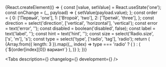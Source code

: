 


<Meta title='Components/Forms/RadioGroup' component={RadioGroup} id='RadioGroup' />

<!-- Canvas -->

<Story name='RadioGroup'>
    {React.createElement(() => {
        const [value, setValue] = React.useState('one');
        const onChange = (_, payload) => {
            setValue(payload.value);
        };
        const order = {
            0: ['Первый', 'one'],
            1: ['Второй', 'two'],
            2: ['Третий', 'three'],
        };
        const direction = select('direction', ['vertical', 'horizontal'], 'vertical');
        const error = text('error', '');
        const disabled = boolean('disabled', false);
        const label = text('label', '');
        const hint = text('hint', '');
        const size = select('Radio.size', ['s', 'm'], 's');
        const type = select('type', ['radio', 'tag'], 'radio');
        return (
            <RadioGroup
                label={label}
                hint={hint}
                onChange={onChange}
                direction={direction}
                error={error}
                disabled={disabled}
                name='radioGroup'
                value={value}
                type={type}
            >
                {Array.from({ length: 3 }).map((_, index) =>
                    type === 'radio' ? (
                        <Radio
                            key={`${index}-check`}
                            size={size}
                            label={`${order[index][0]} вариант`}
                            value={`${order[index][1]}`}
                        />
                    ) : (
                        <Tag
                            key={`${index}-tag`}
                            size={size}
                            name={`${order[index][1]}`}
                            value={`${order[index][1]}`}
                        >
                            {`${order[index][0]} вариант`}
                        </Tag>
                    ),
                )}
            </RadioGroup>
        );
    })}
</Story>

<!-- Docs -->

<ComponentHeader
    name='RadioGroup'
    version={version}
    package='@alfalab/core-components/radio-group'
    design='https://www.figma.com/file/cdNnkh2QdxuvYLrBm4cubM/Web-%3A%3A-Core-Default-Components?node-id=171%3A29171'
    children='Используется для выбора одного значения из нескольких доступных.'
/>

<Tabs description={<Description />} changelog={<Changelog />} development={<Development />} />
